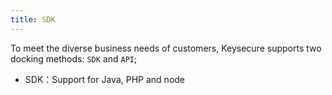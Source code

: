 ---
title: SDK
---

To meet the diverse business needs of customers, Keysecure supports two docking methods: `SDK` and `API`;

- SDK：Support for Java, PHP and node

<CardGroup cols={3}>
  <Card title="Java" icon="java" color="#c64b36" href="https://github.com/HiCoinCom/java-sdk"></Card>
  <Card title="PHP" icon="php" color="#5b78aa" href="https://github.com/HiCoinCom/php-sdk"></Card>
  <Card title="Node" icon="node" color="#80bd00" href="https://github.com/HiCoinCom/js-sdk"></Card>
</CardGroup>